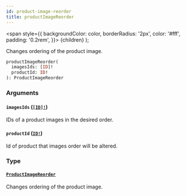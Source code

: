 ```yaml
---
id: product-image-reorder
title: productImageReorder
---
```


<span
style={{
      backgroundColor: color,
      borderRadius: '2px',
      color: '#fff',
      padding: '0.2rem',
    }}>
{children}
</span>
);

Changes ordering of the product image.

```graphql
productImageReorder(
  imagesIds: [ID]!
  productId: ID!
): ProductImageReorder

```

### Arguments

#### `imagesIds` ([`[ID]!`](/api-reference/scalars/id.mdx))

IDs of a product images in the desired order.

#### `productId` ([`ID!`](/api-reference/scalars/id.mdx))

Id of product that images order will be altered.

### Type

#### [`ProductImageReorder`](/api-reference/objects/product-image-reorder.mdx)

Changes ordering of the product image.
